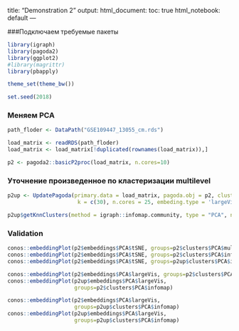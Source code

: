 title: "Demonstration 2"
output:
  html_document:
    toc: true
  html_notebook: default
---

###Подключаем требуемые пакеты

```r

library(igraph)
library(pagoda2)
library(ggplot2)
#library(magrittr)
library(pbapply)

theme_set(theme_bw())

set.seed(2018)

```

### Меняем PCA

```r

path_floder <- DataPath("GSE109447_13055_cm.rds")

load_matrix <- readRDS(path_floder)
load_matrix <- load_matrix[!duplicated(rownames(load_matrix)),]

```
```r

p2 <- pagoda2::basicP2proc(load_matrix, n.cores=10)

```
### Уточнение произведенное по кластеризации multilevel
```r

p2up <- UpdatePagoda(primary.data = load_matrix, pagoda.obj = p2, clustering.type = 'multilevel',
                      k = c(30), n.cores = 25, embeding.type = 'largeVis')

```
```r

p2up$getKnnClusters(method = igraph::infomap.community, type = "PCA", name = "infomap")

```

### Validation

```r

conos::embeddingPlot(p2$embeddings$PCA$tSNE, groups=p2$clusters$PCA$multilevel)
conos::embeddingPlot(p2$embeddings$PCA$tSNE, groups=p2$clusters$PCA$infomap)
conos::embeddingPlot(p2$embeddings$PCA$tSNE, groups=p2up$clusters$PCA$infomap)

```
```r


conos::embeddingPlot(p2$embeddings$PCA$largeVis, groups=p2$clusters$PCA$infomap)
conos::embeddingPlot(p2up$embeddings$PCA$largeVis,
                     groups=p2$clusters$PCA$infomap)

conos::embeddingPlot(p2$embeddings$PCA$largeVis,
                     groups=p2up$clusters$PCA$infomap)
conos::embeddingPlot(p2up$embeddings$PCA$largeVis,
                     groups=p2up$clusters$PCA$infomap)


```
```r
```